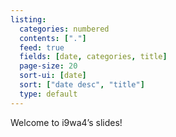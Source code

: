 ```yaml
---
listing:
  categories: numbered
  contents: ["."]
  feed: true
  fields: [date, categories, title]
  page-size: 20
  sort-ui: [date]
  sort: ["date desc", "title"]
  type: default
---
```


Welcome to i9wa4's slides!
